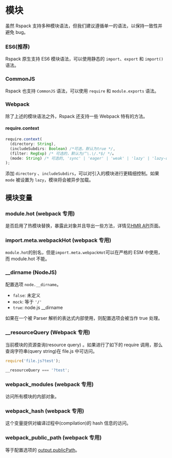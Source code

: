 # 模块

虽然 Rspack 支持多种模块语法，但我们建议遵循单一的语法，以保持一致性并避免 bug。

### ES6(推荐)

Rspack 原生支持 ES6 模块语法，可以使用静态的 `import`、`export` 和 `import()` 语法。

### CommonJS

Rspack 也支持 `CommonJS` 语法，可以使用 `require` 和 `module.exports` 语法。

### Webpack

除了上述的模块语法之外，Rspack 还支持一些 Webpack 特有的方法。

#### require.context

```ts
require.context(
  (directory: String),
  (includeSubdirs: Boolean) /*可选，默认为true */,
  (filter: RegExp) /* 可选的，默认为/^\.\/.*$/ */。
  (mode: String) /* 可选的, 'sync' | 'eager' | 'weak' | 'lazy' | 'lazy-once', 默认 'sync' */
);
```

添加 `directory` 、`includeSubdirs`，可以对引入的模块进行更精细控制。如果 `mode` 被设置为 `lazy`，模块将会被异步加载。

## 模块变量

### module.hot (webpack 专用)

是否启用了热模块替换，暴露此对象并且导出一些方法，详情见[HMR API](/api/hmr)页面。

### import.meta.webpackHot (webpack 专用)

`module.hot`的别名，但是`import.meta.webpackHot`可以在严格的 ESM 中使用，而 module.hot 不能。

### \_\_dirname (NodeJS)

配置选项 `node.__dirname`。

- `false`: 未定义
- `mock`: 等于 `'/'`
- `true`: node.js \_\_dirname

如果在一个被 Parser 解析的表达式内部使用，则配置选项会被当作 true 处理。

### \_\_resourceQuery (Webpack 专用)

当前模块的资源查询(resource query) 。如果进行了如下的 require 调用，那么查询字符串(query string)在 file.js 中可访问。

```ts
require('file.js?test');
```

```ts title="file.js"
__resourceQuery === '?test';
```

### **webpack_modules** (webpack 专用)

访问所有模块的内部对象。

### **webpack_hash** (webpack 专用)

这个变量提供对编译过程中(compilation)的 hash 信息的访问。

### **webpack_public_path** (webpack 专用)

等于配置选项的 [output.publicPath](/config/output#outputpublicpath)。
